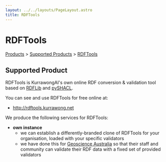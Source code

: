 ```yaml
---
layout: ../../layouts/PageLayout.astro
title: RDFTools
---
```


# RDFTools

[Products](/products) > [Supported Products](.) > [RDFTools](./rdftools)

## Supported Product

RDFTools is KurrawongAI's own online RDF conversion & validation tool based on [RDFLib](https://pypi.org/project/rdflib/) and [pySHACL](https://pypi.org/project/pyshacl/).

You can see and use RDFTools for free online at:

- http://rdftools.kurrawong.net

We produce the following services for RDFTools:

- **own instance**
  - we can establish a differently-branded clone of RDFTools for your organisation, loaded with your specific validators
  - we have done this for [Geoscience Australia](https://www.ga.gov.au) so that their staff and community can validate their RDF data with a fixed set of provided validators
